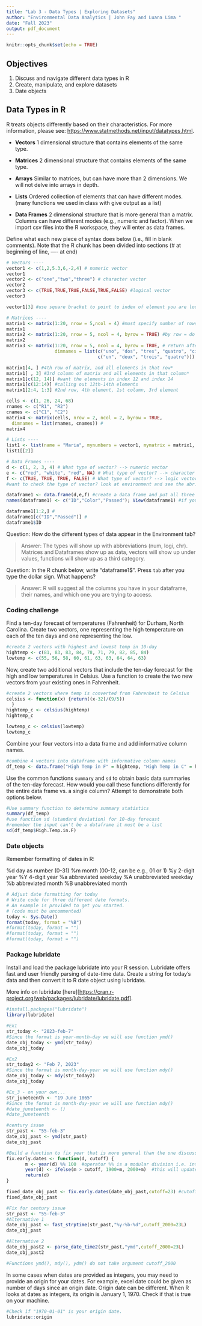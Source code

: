 ```yaml
---
title: "Lab 3 - Data Types | Exploring Datasets"
author: "Environmental Data Analytics | John Fay and Luana Lima "
date: "Fall 2023"
output: pdf_document
---
```


```r
knitr::opts_chunk$set(echo = TRUE)
```

## Objectives

1.  Discuss and navigate different data types in R
2.  Create, manipulate, and explore datasets
3.  Date objects

## Data Types in R

R treats objects differently based on their characteristics. For more information, please see: <https://www.statmethods.net/input/datatypes.html>.

-   **Vectors** 1 dimensional structure that contains elements of the same type.

-   **Matrices** 2 dimensional structure that contains elements of the same type.

-   **Arrays** Similar to matrices, but can have more than 2 dimensions. We will not delve into arrays in depth.

-   **Lists** Ordered collection of elements that can have different modes. (many functions we used in class with give output as a list) 

-   **Data Frames** 2 dimensional structure that is more general than a matrix. Columns can have different modes (e.g., numeric and factor). When we import csv files into the R workspace, they will enter as data frames.

Define what each new piece of syntax does below (i.e., fill in blank comments). Note that the R chunk has been divided into sections (\# at beginning of line, ---- at end)

```r
# Vectors ----
vector1 <- c(1,2,5.3,6,-2,4) # numeric vector
vector1
vector2 <- c("one","two","three") # character vector
vector2
vector3 <- c(TRUE,TRUE,TRUE,FALSE,TRUE,FALSE) #logical vector
vector3

vector1[3] #use square bracket to point to index of element you are looking for (ex. this will be 5.3) 

# Matrices ----
matrix1 <- matrix(1:20, nrow = 5,ncol = 4) #must specify number of rows, numbers of columns 
matrix1
matrix2 <- matrix(1:20, nrow = 5, ncol = 4, byrow = TRUE) #by row = do you want to go by rows or by columns
matrix2
matrix3 <- matrix(1:20, nrow = 5, ncol = 4, byrow = TRUE, # return after comma continues the line
                  dimnames = list(c("uno", "dos", "tres", "quatro", "cinco"), 
                                  c("un", "deux", "trois", "quatre"))) #

matrix1[4, ] #4th row of matrix, and all elements in that row*
matrix1[ , 3] #3rd column of matrix and all elements in that column*
matrix1[c(12, 14)] #want the elements in index 12 and index 14
matrix1[c(12:14)] #calling out 12th-14th elements
matrix1[2:4, 1:3] #2nd row, 4th element, 1st column, 3rd element

cells <- c(1, 26, 24, 68)
rnames <- c("R1", "R2")
cnames <- c("C1", "C2") 
matrix4 <- matrix(cells, nrow = 2, ncol = 2, byrow = TRUE,
  dimnames = list(rnames, cnames)) # 
matrix4

# Lists ---- 
list1 <- list(name = "Maria", mynumbers = vector1, mymatrix = matrix1, age = 5.3); list1
list1[[2]]

# Data Frames ----
d <- c(1, 2, 3, 4) # What type of vector? --> numeric vector
e <- c("red", "white", "red", NA) # What type of vector? --> character vector
f <- c(TRUE, TRUE, TRUE, FALSE) # What type of vector? --> logic vector
#want to check the type of vector? look at environment and see the abr. before the data (num, chr, logi)

dataframe1 <- data.frame(d,e,f) #create a data frame and put all three vectors together
names(dataframe1) <- c("ID","Color","Passed"); View(dataframe1) #if you want to rename the columns for three variables you can use this

dataframe1[1:2,] # 
dataframe1[c("ID","Passed")] # 
dataframe1$ID

```

Question: How do the different types of data appear in the Environment tab?

> Answer: The types will show up with abbreviations (num, logi, chr). Matrices and Dataframes show up as data, vectors will show up under values, functions will show up as a third category. 

Question: In the R chunk below, write "dataframe1\$". Press `tab` after you type the dollar sign. What happens?

> Answer: R will suggest all the columns you have in your dataframe, their names, and which one you are trying to access. 

### Coding challenge

Find a ten-day forecast of temperatures (Fahrenheit) for Durham, North Carolina. Create two vectors, one representing the high temperature on each of the ten days and one representing the low.

```r
#create 2 vectors with highest and lowest temp in 10-day 
hightemp <- c(81, 83, 83, 84, 78, 71, 79, 82, 85, 84)
lowtemp <- c(55, 56, 58, 60, 61, 63, 63, 64, 64, 63)
```

Now, create two additional vectors that include the ten-day forecast for the high and low temperatures in Celsius. Use a function to create the two new vectors from your existing ones in Fahrenheit.

```r
#create 2 vectors where temp is converted from Fahrenheit to Celsius
celsius <- function(x) {return((x-32)/(9/5))
  }
hightemp_c <- celsius(hightemp)
hightemp_c

lowtemp_c <- celsius(lowtemp)
lowtemp_c
```

Combine your four vectors into a data frame and add informative column names.

```r
#combine 4 vectors into dataframe with informative column names 
df_temp <- data.frame("High Temp in F" = hightemp, "High Temp in C" = hightemp_c, "Low Temp in F" = lowtemp, "Low Temp in C" = lowtemp_c)

```

Use the common functions `summary` and `sd` to obtain basic data summaries of the ten-day forecast. How would you call these functions differently for the entire data frame vs. a single column? Attempt to demonstrate both options below.

```r
#Use summary function to determine summary statistics
summary(df_temp)
#use function sd (standard deviation) for 10-day forecast 
#remember the input can't be a dataframe it must be a list
sd(df_temp$High.Temp.in.F)
```

### Date objects

Remember formatting of dates in R:

%d day as number (0-31) %m month (00-12, can be e.g., 01 or 1) %y 2-digit year %Y 4-digit year %a abbreviated weekday %A unabbreviated weekday %b abbreviated month %B unabbreviated month

```r
# Adjust date formatting for today
# Write code for three different date formats. 
# An example is provided to get you started.
# (code must be uncommented)
today <- Sys.Date()
format(today, format = "%B")
#format(today, format = "")
#format(today, format = "")
#format(today, format = "")

```

### Package lubridate

Install and load the package lubridate into your R session. Lubridate offers fast and user friendly parsing of date-time data. Create a string for today's data and then convert it to R date object using lubridate.

More info on lubridate [here][<https://cran.r-project.org/web/packages/lubridate/lubridate.pdf>].

```r
#install.packages("lubridate")
library(lubridate)

#Ex1
str_today <- "2023-feb-7"
#Since the format is year-month-day we will use function ymd()
date_obj_today <- ymd(str_today)
date_obj_today

#Ex2
str_today2 <- "Feb 7, 2023"
#Since the format is month-day-year we will use function mdy()
date_obj_today <- mdy(str_today2)
date_obj_today

#Ex_3 - on your own...
str_juneteenth <- "19 June 1865"
#Since the format is month-day-year we will use function mdy()
#date_juneteenth <- ()
#date_juneteenth
```

```r
#century issue
str_past <- "55-feb-3"
date_obj_past <- ymd(str_past)
date_obj_past

#Build a function to fix year that is more general than the one discussed in the lesson
fix.early.dates <- function(d, cutoff) {
       m <- year(d) %% 100  #operator %% is a modular division i.e. integer-divide year(d) by 100 and returns the remainder 
       year(d) <- ifelse(m > cutoff, 1900+m, 2000+m)  #this will update year(d), year() is a function that returns the year for a data object
       return(d)
}

fixed_date_obj_past <- fix.early.dates(date_obj_past,cutoff=23) #cutoff could be the current year to be more general or any other depending on data set 
fixed_date_obj_past
```

```r
#Fix for century issue
str_past <- "55-feb-3"
#Alternative 1
date_obj_past <- fast_strptime(str_past,"%y-%b-%d",cutoff_2000=23L)
date_obj_past

#Alternative 2
date_obj_past2 <- parse_date_time2(str_past,"ymd",cutoff_2000=23L)
date_obj_past2

#Functions ymd(), mdy(), ydm() do not take argument cutoff_2000
```

In some cases when dates are provided as integers, you may need to provide an origin for your dates. For example, excel date could be given as number of days since an origin date. Origin date can be different. When R looks at dates as integers, its origin is January 1, 1970. Check if that is true on your machine.

```r
#Check if "1970-01-01" is your origin date.
lubridate::origin

```
